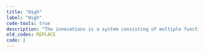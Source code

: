 ```yaml
---
title: "High"
label: "High"
code-tools: true
description: "The innovations is a system consisting of multiple functional parts. Examples are communications networks, ships and factories"
old_codes: REPLACE
code: 1
---
```

